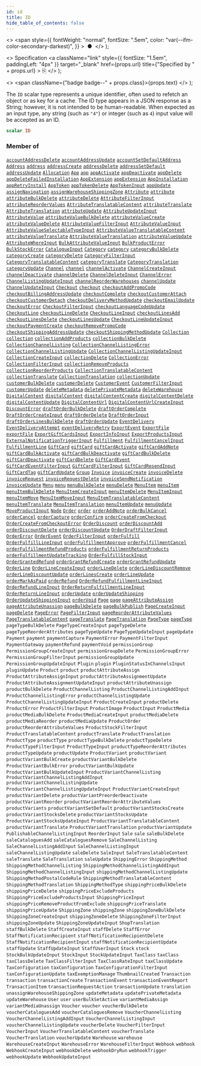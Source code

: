 ```yaml
---
id: id
title: ID
hide_table_of_contents: false
---
```


  <>
    <span
      style={{
        fontWeight: "normal",
        fontSize: ".5em",
        color: "var(--ifm-color-secondary-darkest)",
      }}
    >
      &nbsp;●&nbsp;
    </span>
  </>
);

  <>
    Specification
    <a
      className="link"
      style={{ fontSize: "1.5em", paddingLeft: "4px" }}
      target="\_blank"
      href={props.url}
      title={"Specified by " + props.url}
    >
      ⎘
    </a>
  </>
);

  <>
    <span className={"badge badge--" + props.class}>{props.text}</span>
  </>
);

The `ID` scalar type represents a unique identifier, often used to refetch an object or as key for a cache. The ID type appears in a JSON response as a String; however, it is not intended to be human-readable. When expected as an input type, any string (such as `"4"`) or integer (such as `4`) input value will be accepted as an ID.

```graphql
scalar ID
```

### Member of

[`accountAddressDelete`](../../api-reference/mutations/account-address-delete) <Badge class="secondary" text="mutation"/><Bullet />[`accountAddressUpdate`](../../api-reference/mutations/account-address-update) <Badge class="secondary" text="mutation"/><Bullet />[`accountSetDefaultAddress`](../../api-reference/mutations/account-set-default-address) <Badge class="secondary" text="mutation"/><Bullet />[`Address`](../../api-reference/objects/address) <Badge class="secondary" text="object"/><Bullet />[`address`](../../api-reference/queries/address) <Badge class="secondary" text="query"/><Bullet />[`addressCreate`](../../api-reference/mutations/address-create) <Badge class="secondary" text="mutation"/><Bullet />[`addressDelete`](../../api-reference/mutations/address-delete) <Badge class="secondary" text="mutation"/><Bullet />[`addressSetDefault`](../../api-reference/mutations/address-set-default) <Badge class="secondary" text="mutation"/><Bullet />[`addressUpdate`](../../api-reference/mutations/address-update) <Badge class="secondary" text="mutation"/><Bullet />[`Allocation`](../../api-reference/objects/allocation) <Badge class="secondary" text="object"/><Bullet />[`App`](../../api-reference/objects/app) <Badge class="secondary" text="object"/><Bullet />[`app`](../../api-reference/queries/app) <Badge class="secondary" text="query"/><Bullet />[`appActivate`](../../api-reference/mutations/app-activate) <Badge class="secondary" text="mutation"/><Bullet />[`appDeactivate`](../../api-reference/mutations/app-deactivate) <Badge class="secondary" text="mutation"/><Bullet />[`appDelete`](../../api-reference/mutations/app-delete) <Badge class="secondary" text="mutation"/><Bullet />[`appDeleteFailedInstallation`](../../api-reference/mutations/app-delete-failed-installation) <Badge class="secondary" text="mutation"/><Bullet />[`AppExtension`](../../api-reference/objects/app-extension) <Badge class="secondary" text="object"/><Bullet />[`appExtension`](../../api-reference/queries/app-extension) <Badge class="secondary" text="query"/><Bullet />[`AppInstallation`](../../api-reference/objects/app-installation) <Badge class="secondary" text="object"/><Bullet />[`appRetryInstall`](../../api-reference/mutations/app-retry-install) <Badge class="secondary" text="mutation"/><Bullet />[`AppToken`](../../api-reference/objects/app-token) <Badge class="secondary" text="object"/><Bullet />[`appTokenDelete`](../../api-reference/mutations/app-token-delete) <Badge class="secondary" text="mutation"/><Bullet />[`AppTokenInput`](../../api-reference/inputs/app-token-input) <Badge class="secondary" text="input"/><Bullet />[`appUpdate`](../../api-reference/mutations/app-update) <Badge class="secondary" text="mutation"/><Bullet />[`assignNavigation`](../../api-reference/mutations/assign-navigation) <Badge class="secondary" text="mutation"/><Bullet />[`assignWarehouseShippingZone`](../../api-reference/mutations/assign-warehouse-shipping-zone) <Badge class="secondary" text="mutation"/><Bullet />[`Attribute`](../../api-reference/objects/attribute) <Badge class="secondary" text="object"/><Bullet />[`attribute`](../../api-reference/queries/attribute) <Badge class="secondary" text="query"/><Bullet />[`attributeBulkDelete`](../../api-reference/mutations/attribute-bulk-delete) <Badge class="secondary" text="mutation"/><Bullet />[`attributeDelete`](../../api-reference/mutations/attribute-delete) <Badge class="secondary" text="mutation"/><Bullet />[`AttributeFilterInput`](../../api-reference/inputs/attribute-filter-input) <Badge class="secondary" text="input"/><Bullet />[`attributeReorderValues`](../../api-reference/mutations/attribute-reorder-values) <Badge class="secondary" text="mutation"/><Bullet />[`AttributeTranslatableContent`](../../api-reference/objects/attribute-translatable-content) <Badge class="secondary" text="object"/><Bullet />[`attributeTranslate`](../../api-reference/mutations/attribute-translate) <Badge class="secondary" text="mutation"/><Bullet />[`AttributeTranslation`](../../api-reference/objects/attribute-translation) <Badge class="secondary" text="object"/><Bullet />[`attributeUpdate`](../../api-reference/mutations/attribute-update) <Badge class="secondary" text="mutation"/><Bullet />[`AttributeUpdateInput`](../../api-reference/inputs/attribute-update-input) <Badge class="secondary" text="input"/><Bullet />[`AttributeValue`](../../api-reference/objects/attribute-value) <Badge class="secondary" text="object"/><Bullet />[`attributeValueBulkDelete`](../../api-reference/mutations/attribute-value-bulk-delete) <Badge class="secondary" text="mutation"/><Bullet />[`attributeValueCreate`](../../api-reference/mutations/attribute-value-create) <Badge class="secondary" text="mutation"/><Bullet />[`attributeValueDelete`](../../api-reference/mutations/attribute-value-delete) <Badge class="secondary" text="mutation"/><Bullet />[`AttributeValueFilterInput`](../../api-reference/inputs/attribute-value-filter-input) <Badge class="secondary" text="input"/><Bullet />[`AttributeValueInput`](../../api-reference/inputs/attribute-value-input) <Badge class="secondary" text="input"/><Bullet />[`AttributeValueSelectableTypeInput`](../../api-reference/inputs/attribute-value-selectable-type-input) <Badge class="secondary" text="input"/><Bullet />[`AttributeValueTranslatableContent`](../../api-reference/objects/attribute-value-translatable-content) <Badge class="secondary" text="object"/><Bullet />[`attributeValueTranslate`](../../api-reference/mutations/attribute-value-translate) <Badge class="secondary" text="mutation"/><Bullet />[`AttributeValueTranslation`](../../api-reference/objects/attribute-value-translation) <Badge class="secondary" text="object"/><Bullet />[`attributeValueUpdate`](../../api-reference/mutations/attribute-value-update) <Badge class="secondary" text="mutation"/><Bullet />[`AttributeWhereInput`](../../api-reference/inputs/attribute-where-input) <Badge class="secondary" text="input"/><Bullet />[`BulkAttributeValueInput`](../../api-reference/inputs/bulk-attribute-value-input) <Badge class="secondary" text="input"/><Bullet />[`BulkProductError`](../../api-reference/objects/bulk-product-error) <Badge class="secondary" text="object"/><Bullet />[`BulkStockError`](../../api-reference/objects/bulk-stock-error) <Badge class="secondary" text="object"/><Bullet />[`CatalogueInput`](../../api-reference/inputs/catalogue-input) <Badge class="secondary" text="input"/><Bullet />[`Category`](../../api-reference/objects/category) <Badge class="secondary" text="object"/><Bullet />[`category`](../../api-reference/queries/category) <Badge class="secondary" text="query"/><Bullet />[`categoryBulkDelete`](../../api-reference/mutations/category-bulk-delete) <Badge class="secondary" text="mutation"/><Bullet />[`categoryCreate`](../../api-reference/mutations/category-create) <Badge class="secondary" text="mutation"/><Bullet />[`categoryDelete`](../../api-reference/mutations/category-delete) <Badge class="secondary" text="mutation"/><Bullet />[`CategoryFilterInput`](../../api-reference/inputs/category-filter-input) <Badge class="secondary" text="input"/><Bullet />[`CategoryTranslatableContent`](../../api-reference/objects/category-translatable-content) <Badge class="secondary" text="object"/><Bullet />[`categoryTranslate`](../../api-reference/mutations/category-translate) <Badge class="secondary" text="mutation"/><Bullet />[`CategoryTranslation`](../../api-reference/objects/category-translation) <Badge class="secondary" text="object"/><Bullet />[`categoryUpdate`](../../api-reference/mutations/category-update) <Badge class="secondary" text="mutation"/><Bullet />[`Channel`](../../api-reference/objects/channel) <Badge class="secondary" text="object"/><Bullet />[`channel`](../../api-reference/queries/channel) <Badge class="secondary" text="query"/><Bullet />[`channelActivate`](../../api-reference/mutations/channel-activate) <Badge class="secondary" text="mutation"/><Bullet />[`ChannelCreateInput`](../../api-reference/inputs/channel-create-input) <Badge class="secondary" text="input"/><Bullet />[`channelDeactivate`](../../api-reference/mutations/channel-deactivate) <Badge class="secondary" text="mutation"/><Bullet />[`channelDelete`](../../api-reference/mutations/channel-delete) <Badge class="secondary" text="mutation"/><Bullet />[`ChannelDeleteInput`](../../api-reference/inputs/channel-delete-input) <Badge class="secondary" text="input"/><Bullet />[`ChannelError`](../../api-reference/objects/channel-error) <Badge class="secondary" text="object"/><Bullet />[`ChannelListingUpdateInput`](../../api-reference/inputs/channel-listing-update-input) <Badge class="secondary" text="input"/><Bullet />[`channelReorderWarehouses`](../../api-reference/mutations/channel-reorder-warehouses) <Badge class="secondary" text="mutation"/><Bullet />[`channelUpdate`](../../api-reference/mutations/channel-update) <Badge class="secondary" text="mutation"/><Bullet />[`ChannelUpdateInput`](../../api-reference/inputs/channel-update-input) <Badge class="secondary" text="input"/><Bullet />[`Checkout`](../../api-reference/objects/checkout) <Badge class="secondary" text="object"/><Bullet />[`checkout`](../../api-reference/queries/checkout) <Badge class="secondary" text="query"/><Bullet />[`checkoutAddPromoCode`](../../api-reference/mutations/checkout-add-promo-code) <Badge class="secondary" text="mutation"/><Bullet />[`checkoutBillingAddressUpdate`](../../api-reference/mutations/checkout-billing-address-update) <Badge class="secondary" text="mutation"/><Bullet />[`checkoutComplete`](../../api-reference/mutations/checkout-complete) <Badge class="secondary" text="mutation"/><Bullet />[`checkoutCustomerAttach`](../../api-reference/mutations/checkout-customer-attach) <Badge class="secondary" text="mutation"/><Bullet />[`checkoutCustomerDetach`](../../api-reference/mutations/checkout-customer-detach) <Badge class="secondary" text="mutation"/><Bullet />[`checkoutDeliveryMethodUpdate`](../../api-reference/mutations/checkout-delivery-method-update) <Badge class="secondary" text="mutation"/><Bullet />[`checkoutEmailUpdate`](../../api-reference/mutations/checkout-email-update) <Badge class="secondary" text="mutation"/><Bullet />[`CheckoutError`](../../api-reference/objects/checkout-error) <Badge class="secondary" text="object"/><Bullet />[`CheckoutFilterInput`](../../api-reference/inputs/checkout-filter-input) <Badge class="secondary" text="input"/><Bullet />[`checkoutLanguageCodeUpdate`](../../api-reference/mutations/checkout-language-code-update) <Badge class="secondary" text="mutation"/><Bullet />[`CheckoutLine`](../../api-reference/objects/checkout-line) <Badge class="secondary" text="object"/><Bullet />[`checkoutLineDelete`](../../api-reference/mutations/checkout-line-delete) <Badge class="secondary" text="mutation"/><Bullet />[`CheckoutLineInput`](../../api-reference/inputs/checkout-line-input) <Badge class="secondary" text="input"/><Bullet />[`checkoutLinesAdd`](../../api-reference/mutations/checkout-lines-add) <Badge class="secondary" text="mutation"/><Bullet />[`checkoutLinesDelete`](../../api-reference/mutations/checkout-lines-delete) <Badge class="secondary" text="mutation"/><Bullet />[`checkoutLinesUpdate`](../../api-reference/mutations/checkout-lines-update) <Badge class="secondary" text="mutation"/><Bullet />[`CheckoutLineUpdateInput`](../../api-reference/inputs/checkout-line-update-input) <Badge class="secondary" text="input"/><Bullet />[`checkoutPaymentCreate`](../../api-reference/mutations/checkout-payment-create) <Badge class="secondary" text="mutation"/><Bullet />[`checkoutRemovePromoCode`](../../api-reference/mutations/checkout-remove-promo-code) <Badge class="secondary" text="mutation"/><Bullet />[`checkoutShippingAddressUpdate`](../../api-reference/mutations/checkout-shipping-address-update) <Badge class="secondary" text="mutation"/><Bullet />[`checkoutShippingMethodUpdate`](../../api-reference/mutations/checkout-shipping-method-update) <Badge class="secondary" text="mutation"/><Bullet />[`Collection`](../../api-reference/objects/collection) <Badge class="secondary" text="object"/><Bullet />[`collection`](../../api-reference/queries/collection) <Badge class="secondary" text="query"/><Bullet />[`collectionAddProducts`](../../api-reference/mutations/collection-add-products) <Badge class="secondary" text="mutation"/><Bullet />[`collectionBulkDelete`](../../api-reference/mutations/collection-bulk-delete) <Badge class="secondary" text="mutation"/><Bullet />[`CollectionChannelListing`](../../api-reference/objects/collection-channel-listing) <Badge class="secondary" text="object"/><Bullet />[`CollectionChannelListingError`](../../api-reference/objects/collection-channel-listing-error) <Badge class="secondary" text="object"/><Bullet />[`collectionChannelListingUpdate`](../../api-reference/mutations/collection-channel-listing-update) <Badge class="secondary" text="mutation"/><Bullet />[`CollectionChannelListingUpdateInput`](../../api-reference/inputs/collection-channel-listing-update-input) <Badge class="secondary" text="input"/><Bullet />[`CollectionCreateInput`](../../api-reference/inputs/collection-create-input) <Badge class="secondary" text="input"/><Bullet />[`collectionDelete`](../../api-reference/mutations/collection-delete) <Badge class="secondary" text="mutation"/><Bullet />[`CollectionError`](../../api-reference/objects/collection-error) <Badge class="secondary" text="object"/><Bullet />[`CollectionFilterInput`](../../api-reference/inputs/collection-filter-input) <Badge class="secondary" text="input"/><Bullet />[`collectionRemoveProducts`](../../api-reference/mutations/collection-remove-products) <Badge class="secondary" text="mutation"/><Bullet />[`collectionReorderProducts`](../../api-reference/mutations/collection-reorder-products) <Badge class="secondary" text="mutation"/><Bullet />[`CollectionTranslatableContent`](../../api-reference/objects/collection-translatable-content) <Badge class="secondary" text="object"/><Bullet />[`collectionTranslate`](../../api-reference/mutations/collection-translate) <Badge class="secondary" text="mutation"/><Bullet />[`CollectionTranslation`](../../api-reference/objects/collection-translation) <Badge class="secondary" text="object"/><Bullet />[`collectionUpdate`](../../api-reference/mutations/collection-update) <Badge class="secondary" text="mutation"/><Bullet />[`customerBulkDelete`](../../api-reference/mutations/customer-bulk-delete) <Badge class="secondary" text="mutation"/><Bullet />[`customerDelete`](../../api-reference/mutations/customer-delete) <Badge class="secondary" text="mutation"/><Bullet />[`CustomerEvent`](../../api-reference/objects/customer-event) <Badge class="secondary" text="object"/><Bullet />[`CustomerFilterInput`](../../api-reference/inputs/customer-filter-input) <Badge class="secondary" text="input"/><Bullet />[`customerUpdate`](../../api-reference/mutations/customer-update) <Badge class="secondary" text="mutation"/><Bullet />[`deleteMetadata`](../../api-reference/mutations/delete-metadata) <Badge class="secondary" text="mutation"/><Bullet />[`deletePrivateMetadata`](../../api-reference/mutations/delete-private-metadata) <Badge class="secondary" text="mutation"/><Bullet />[`deleteWarehouse`](../../api-reference/mutations/delete-warehouse) <Badge class="secondary" text="mutation"/><Bullet />[`DigitalContent`](../../api-reference/objects/digital-content) <Badge class="secondary" text="object"/><Bullet />[`digitalContent`](../../api-reference/queries/digital-content) <Badge class="secondary" text="query"/><Bullet />[`digitalContentCreate`](../../api-reference/mutations/digital-content-create) <Badge class="secondary" text="mutation"/><Bullet />[`digitalContentDelete`](../../api-reference/mutations/digital-content-delete) <Badge class="secondary" text="mutation"/><Bullet />[`digitalContentUpdate`](../../api-reference/mutations/digital-content-update) <Badge class="secondary" text="mutation"/><Bullet />[`DigitalContentUrl`](../../api-reference/objects/digital-content-url) <Badge class="secondary" text="object"/><Bullet />[`DigitalContentUrlCreateInput`](../../api-reference/inputs/digital-content-url-create-input) <Badge class="secondary" text="input"/><Bullet />[`DiscountError`](../../api-reference/objects/discount-error) <Badge class="secondary" text="object"/><Bullet />[`draftOrderBulkDelete`](../../api-reference/mutations/draft-order-bulk-delete) <Badge class="secondary" text="mutation"/><Bullet />[`draftOrderComplete`](../../api-reference/mutations/draft-order-complete) <Badge class="secondary" text="mutation"/><Bullet />[`DraftOrderCreateInput`](../../api-reference/inputs/draft-order-create-input) <Badge class="secondary" text="input"/><Bullet />[`draftOrderDelete`](../../api-reference/mutations/draft-order-delete) <Badge class="secondary" text="mutation"/><Bullet />[`DraftOrderInput`](../../api-reference/inputs/draft-order-input) <Badge class="secondary" text="input"/><Bullet />[`draftOrderLinesBulkDelete`](../../api-reference/mutations/draft-order-lines-bulk-delete) <Badge class="secondary" text="mutation"/><Bullet />[`draftOrderUpdate`](../../api-reference/mutations/draft-order-update) <Badge class="secondary" text="mutation"/><Bullet />[`EventDelivery`](../../api-reference/objects/event-delivery) <Badge class="secondary" text="object"/><Bullet />[`EventDeliveryAttempt`](../../api-reference/objects/event-delivery-attempt) <Badge class="secondary" text="object"/><Bullet />[`eventDeliveryRetry`](../../api-reference/mutations/event-delivery-retry) <Badge class="secondary" text="mutation"/><Bullet />[`ExportEvent`](../../api-reference/objects/export-event) <Badge class="secondary" text="object"/><Bullet />[`ExportFile`](../../api-reference/objects/export-file) <Badge class="secondary" text="object"/><Bullet />[`exportFile`](../../api-reference/queries/export-file) <Badge class="secondary" text="query"/><Bullet />[`ExportGiftCardsInput`](../../api-reference/inputs/export-gift-cards-input) <Badge class="secondary" text="input"/><Bullet />[`ExportInfoInput`](../../api-reference/inputs/export-info-input) <Badge class="secondary" text="input"/><Bullet />[`ExportProductsInput`](../../api-reference/inputs/export-products-input) <Badge class="secondary" text="input"/><Bullet />[`ExternalNotificationTriggerInput`](../../api-reference/inputs/external-notification-trigger-input) <Badge class="secondary" text="input"/><Bullet />[`Fulfillment`](../../api-reference/objects/fulfillment) <Badge class="secondary" text="object"/><Bullet />[`FulfillmentCancelInput`](../../api-reference/inputs/fulfillment-cancel-input) <Badge class="secondary" text="input"/><Bullet />[`FulfillmentLine`](../../api-reference/objects/fulfillment-line) <Badge class="secondary" text="object"/><Bullet />[`GiftCard`](../../api-reference/objects/gift-card) <Badge class="secondary" text="object"/><Bullet />[`giftCard`](../../api-reference/queries/gift-card) <Badge class="secondary" text="query"/><Bullet />[`giftCardActivate`](../../api-reference/mutations/gift-card-activate) <Badge class="secondary" text="mutation"/><Bullet />[`giftCardAddNote`](../../api-reference/mutations/gift-card-add-note) <Badge class="secondary" text="mutation"/><Bullet />[`giftCardBulkActivate`](../../api-reference/mutations/gift-card-bulk-activate) <Badge class="secondary" text="mutation"/><Bullet />[`giftCardBulkDeactivate`](../../api-reference/mutations/gift-card-bulk-deactivate) <Badge class="secondary" text="mutation"/><Bullet />[`giftCardBulkDelete`](../../api-reference/mutations/gift-card-bulk-delete) <Badge class="secondary" text="mutation"/><Bullet />[`giftCardDeactivate`](../../api-reference/mutations/gift-card-deactivate) <Badge class="secondary" text="mutation"/><Bullet />[`giftCardDelete`](../../api-reference/mutations/gift-card-delete) <Badge class="secondary" text="mutation"/><Bullet />[`GiftCardEvent`](../../api-reference/objects/gift-card-event) <Badge class="secondary" text="object"/><Bullet />[`GiftCardEventFilterInput`](../../api-reference/inputs/gift-card-event-filter-input) <Badge class="secondary" text="input"/><Bullet />[`GiftCardFilterInput`](../../api-reference/inputs/gift-card-filter-input) <Badge class="secondary" text="input"/><Bullet />[`GiftCardResendInput`](../../api-reference/inputs/gift-card-resend-input) <Badge class="secondary" text="input"/><Bullet />[`GiftCardTag`](../../api-reference/objects/gift-card-tag) <Badge class="secondary" text="object"/><Bullet />[`giftCardUpdate`](../../api-reference/mutations/gift-card-update) <Badge class="secondary" text="mutation"/><Bullet />[`Group`](../../api-reference/objects/group) <Badge class="secondary" text="object"/><Bullet />[`Invoice`](../../api-reference/objects/invoice) <Badge class="secondary" text="object"/><Bullet />[`invoiceCreate`](../../api-reference/mutations/invoice-create) <Badge class="secondary" text="mutation"/><Bullet />[`invoiceDelete`](../../api-reference/mutations/invoice-delete) <Badge class="secondary" text="mutation"/><Bullet />[`invoiceRequest`](../../api-reference/mutations/invoice-request) <Badge class="secondary" text="mutation"/><Bullet />[`invoiceRequestDelete`](../../api-reference/mutations/invoice-request-delete) <Badge class="secondary" text="mutation"/><Bullet />[`invoiceSendNotification`](../../api-reference/mutations/invoice-send-notification) <Badge class="secondary" text="mutation"/><Bullet />[`invoiceUpdate`](../../api-reference/mutations/invoice-update) <Badge class="secondary" text="mutation"/><Bullet />[`Menu`](../../api-reference/objects/menu) <Badge class="secondary" text="object"/><Bullet />[`menu`](../../api-reference/queries/menu) <Badge class="secondary" text="query"/><Bullet />[`menuBulkDelete`](../../api-reference/mutations/menu-bulk-delete) <Badge class="secondary" text="mutation"/><Bullet />[`menuDelete`](../../api-reference/mutations/menu-delete) <Badge class="secondary" text="mutation"/><Bullet />[`MenuItem`](../../api-reference/objects/menu-item) <Badge class="secondary" text="object"/><Bullet />[`menuItem`](../../api-reference/queries/menu-item) <Badge class="secondary" text="query"/><Bullet />[`menuItemBulkDelete`](../../api-reference/mutations/menu-item-bulk-delete) <Badge class="secondary" text="mutation"/><Bullet />[`MenuItemCreateInput`](../../api-reference/inputs/menu-item-create-input) <Badge class="secondary" text="input"/><Bullet />[`menuItemDelete`](../../api-reference/mutations/menu-item-delete) <Badge class="secondary" text="mutation"/><Bullet />[`MenuItemInput`](../../api-reference/inputs/menu-item-input) <Badge class="secondary" text="input"/><Bullet />[`menuItemMove`](../../api-reference/mutations/menu-item-move) <Badge class="secondary" text="mutation"/><Bullet />[`MenuItemMoveInput`](../../api-reference/inputs/menu-item-move-input) <Badge class="secondary" text="input"/><Bullet />[`MenuItemTranslatableContent`](../../api-reference/objects/menu-item-translatable-content) <Badge class="secondary" text="object"/><Bullet />[`menuItemTranslate`](../../api-reference/mutations/menu-item-translate) <Badge class="secondary" text="mutation"/><Bullet />[`MenuItemTranslation`](../../api-reference/objects/menu-item-translation) <Badge class="secondary" text="object"/><Bullet />[`menuItemUpdate`](../../api-reference/mutations/menu-item-update) <Badge class="secondary" text="mutation"/><Bullet />[`menuUpdate`](../../api-reference/mutations/menu-update) <Badge class="secondary" text="mutation"/><Bullet />[`MoveProductInput`](../../api-reference/inputs/move-product-input) <Badge class="secondary" text="input"/><Bullet />[`Node`](../../api-reference/interfaces/node) <Badge class="secondary" text="interface"/><Bullet />[`Order`](../../api-reference/objects/order) <Badge class="secondary" text="object"/><Bullet />[`order`](../../api-reference/queries/order) <Badge class="secondary" text="query"/><Bullet />[`orderAddNote`](../../api-reference/mutations/order-add-note) <Badge class="secondary" text="mutation"/><Bullet />[`orderBulkCancel`](../../api-reference/mutations/order-bulk-cancel) <Badge class="secondary" text="mutation"/><Bullet />[`orderCancel`](../../api-reference/mutations/order-cancel) <Badge class="secondary" text="mutation"/><Bullet />[`orderCapture`](../../api-reference/mutations/order-capture) <Badge class="secondary" text="mutation"/><Bullet />[`orderConfirm`](../../api-reference/mutations/order-confirm) <Badge class="secondary" text="mutation"/><Bullet />[`orderCreateFromCheckout`](../../api-reference/mutations/order-create-from-checkout) <Badge class="secondary" text="mutation"/><Bullet />[`OrderCreateFromCheckoutError`](../../api-reference/objects/order-create-from-checkout-error) <Badge class="secondary" text="object"/><Bullet />[`OrderDiscount`](../../api-reference/objects/order-discount) <Badge class="secondary" text="object"/><Bullet />[`orderDiscountAdd`](../../api-reference/mutations/order-discount-add) <Badge class="secondary" text="mutation"/><Bullet />[`orderDiscountDelete`](../../api-reference/mutations/order-discount-delete) <Badge class="secondary" text="mutation"/><Bullet />[`orderDiscountUpdate`](../../api-reference/mutations/order-discount-update) <Badge class="secondary" text="mutation"/><Bullet />[`OrderDraftFilterInput`](../../api-reference/inputs/order-draft-filter-input) <Badge class="secondary" text="input"/><Bullet />[`OrderError`](../../api-reference/objects/order-error) <Badge class="secondary" text="object"/><Bullet />[`OrderEvent`](../../api-reference/objects/order-event) <Badge class="secondary" text="object"/><Bullet />[`OrderFilterInput`](../../api-reference/inputs/order-filter-input) <Badge class="secondary" text="input"/><Bullet />[`orderFulfill`](../../api-reference/mutations/order-fulfill) <Badge class="secondary" text="mutation"/><Bullet />[`OrderFulfillLineInput`](../../api-reference/inputs/order-fulfill-line-input) <Badge class="secondary" text="input"/><Bullet />[`orderFulfillmentApprove`](../../api-reference/mutations/order-fulfillment-approve) <Badge class="secondary" text="mutation"/><Bullet />[`orderFulfillmentCancel`](../../api-reference/mutations/order-fulfillment-cancel) <Badge class="secondary" text="mutation"/><Bullet />[`orderFulfillmentRefundProducts`](../../api-reference/mutations/order-fulfillment-refund-products) <Badge class="secondary" text="mutation"/><Bullet />[`orderFulfillmentReturnProducts`](../../api-reference/mutations/order-fulfillment-return-products) <Badge class="secondary" text="mutation"/><Bullet />[`orderFulfillmentUpdateTracking`](../../api-reference/mutations/order-fulfillment-update-tracking) <Badge class="secondary" text="mutation"/><Bullet />[`OrderFulfillStockInput`](../../api-reference/inputs/order-fulfill-stock-input) <Badge class="secondary" text="input"/><Bullet />[`OrderGrantedRefund`](../../api-reference/objects/order-granted-refund) <Badge class="secondary" text="object"/><Bullet />[`orderGrantRefundCreate`](../../api-reference/mutations/order-grant-refund-create) <Badge class="secondary" text="mutation"/><Bullet />[`orderGrantRefundUpdate`](../../api-reference/mutations/order-grant-refund-update) <Badge class="secondary" text="mutation"/><Bullet />[`OrderLine`](../../api-reference/objects/order-line) <Badge class="secondary" text="object"/><Bullet />[`OrderLineCreateInput`](../../api-reference/inputs/order-line-create-input) <Badge class="secondary" text="input"/><Bullet />[`orderLineDelete`](../../api-reference/mutations/order-line-delete) <Badge class="secondary" text="mutation"/><Bullet />[`orderLineDiscountRemove`](../../api-reference/mutations/order-line-discount-remove) <Badge class="secondary" text="mutation"/><Bullet />[`orderLineDiscountUpdate`](../../api-reference/mutations/order-line-discount-update) <Badge class="secondary" text="mutation"/><Bullet />[`orderLinesCreate`](../../api-reference/mutations/order-lines-create) <Badge class="secondary" text="mutation"/><Bullet />[`orderLineUpdate`](../../api-reference/mutations/order-line-update) <Badge class="secondary" text="mutation"/><Bullet />[`orderMarkAsPaid`](../../api-reference/mutations/order-mark-as-paid) <Badge class="secondary" text="mutation"/><Bullet />[`orderRefund`](../../api-reference/mutations/order-refund) <Badge class="secondary" text="mutation"/><Bullet />[`OrderRefundFulfillmentLineInput`](../../api-reference/inputs/order-refund-fulfillment-line-input) <Badge class="secondary" text="input"/><Bullet />[`OrderRefundLineInput`](../../api-reference/inputs/order-refund-line-input) <Badge class="secondary" text="input"/><Bullet />[`OrderReturnFulfillmentLineInput`](../../api-reference/inputs/order-return-fulfillment-line-input) <Badge class="secondary" text="input"/><Bullet />[`OrderReturnLineInput`](../../api-reference/inputs/order-return-line-input) <Badge class="secondary" text="input"/><Bullet />[`orderUpdate`](../../api-reference/mutations/order-update) <Badge class="secondary" text="mutation"/><Bullet />[`orderUpdateShipping`](../../api-reference/mutations/order-update-shipping) <Badge class="secondary" text="mutation"/><Bullet />[`OrderUpdateShippingInput`](../../api-reference/inputs/order-update-shipping-input) <Badge class="secondary" text="input"/><Bullet />[`orderVoid`](../../api-reference/mutations/order-void) <Badge class="secondary" text="mutation"/><Bullet />[`Page`](../../api-reference/objects/page) <Badge class="secondary" text="object"/><Bullet />[`page`](../../api-reference/queries/page) <Badge class="secondary" text="query"/><Bullet />[`pageAttributeAssign`](../../api-reference/mutations/page-attribute-assign) <Badge class="secondary" text="mutation"/><Bullet />[`pageAttributeUnassign`](../../api-reference/mutations/page-attribute-unassign) <Badge class="secondary" text="mutation"/><Bullet />[`pageBulkDelete`](../../api-reference/mutations/page-bulk-delete) <Badge class="secondary" text="mutation"/><Bullet />[`pageBulkPublish`](../../api-reference/mutations/page-bulk-publish) <Badge class="secondary" text="mutation"/><Bullet />[`PageCreateInput`](../../api-reference/inputs/page-create-input) <Badge class="secondary" text="input"/><Bullet />[`pageDelete`](../../api-reference/mutations/page-delete) <Badge class="secondary" text="mutation"/><Bullet />[`PageError`](../../api-reference/objects/page-error) <Badge class="secondary" text="object"/><Bullet />[`PageFilterInput`](../../api-reference/inputs/page-filter-input) <Badge class="secondary" text="input"/><Bullet />[`pageReorderAttributeValues`](../../api-reference/mutations/page-reorder-attribute-values) <Badge class="secondary" text="mutation"/><Bullet />[`PageTranslatableContent`](../../api-reference/objects/page-translatable-content) <Badge class="secondary" text="object"/><Bullet />[`pageTranslate`](../../api-reference/mutations/page-translate) <Badge class="secondary" text="mutation"/><Bullet />[`PageTranslation`](../../api-reference/objects/page-translation) <Badge class="secondary" text="object"/><Bullet />[`PageType`](../../api-reference/objects/page-type) <Badge class="secondary" text="object"/><Bullet />[`pageType`](../../api-reference/queries/page-type) <Badge class="secondary" text="query"/><Bullet />[`pageTypeBulkDelete`](../../api-reference/mutations/page-type-bulk-delete) <Badge class="secondary" text="mutation"/><Bullet />[`PageTypeCreateInput`](../../api-reference/inputs/page-type-create-input) <Badge class="secondary" text="input"/><Bullet />[`pageTypeDelete`](../../api-reference/mutations/page-type-delete) <Badge class="secondary" text="mutation"/><Bullet />[`pageTypeReorderAttributes`](../../api-reference/mutations/page-type-reorder-attributes) <Badge class="secondary" text="mutation"/><Bullet />[`pageTypeUpdate`](../../api-reference/mutations/page-type-update) <Badge class="secondary" text="mutation"/><Bullet />[`PageTypeUpdateInput`](../../api-reference/inputs/page-type-update-input) <Badge class="secondary" text="input"/><Bullet />[`pageUpdate`](../../api-reference/mutations/page-update) <Badge class="secondary" text="mutation"/><Bullet />[`Payment`](../../api-reference/objects/payment) <Badge class="secondary" text="object"/><Bullet />[`payment`](../../api-reference/queries/payment) <Badge class="secondary" text="query"/><Bullet />[`paymentCapture`](../../api-reference/mutations/payment-capture) <Badge class="secondary" text="mutation"/><Bullet />[`PaymentError`](../../api-reference/objects/payment-error) <Badge class="secondary" text="object"/><Bullet />[`PaymentFilterInput`](../../api-reference/inputs/payment-filter-input) <Badge class="secondary" text="input"/><Bullet />[`PaymentGateway`](../../api-reference/objects/payment-gateway) <Badge class="secondary" text="object"/><Bullet />[`paymentRefund`](../../api-reference/mutations/payment-refund) <Badge class="secondary" text="mutation"/><Bullet />[`paymentVoid`](../../api-reference/mutations/payment-void) <Badge class="secondary" text="mutation"/><Bullet />[`permissionGroup`](../../api-reference/queries/permission-group) <Badge class="secondary" text="query"/><Bullet />[`PermissionGroupCreateInput`](../../api-reference/inputs/permission-group-create-input) <Badge class="secondary" text="input"/><Bullet />[`permissionGroupDelete`](../../api-reference/mutations/permission-group-delete) <Badge class="secondary" text="mutation"/><Bullet />[`PermissionGroupError`](../../api-reference/objects/permission-group-error) <Badge class="secondary" text="object"/><Bullet />[`PermissionGroupFilterInput`](../../api-reference/inputs/permission-group-filter-input) <Badge class="secondary" text="input"/><Bullet />[`permissionGroupUpdate`](../../api-reference/mutations/permission-group-update) <Badge class="secondary" text="mutation"/><Bullet />[`PermissionGroupUpdateInput`](../../api-reference/inputs/permission-group-update-input) <Badge class="secondary" text="input"/><Bullet />[`Plugin`](../../api-reference/objects/plugin) <Badge class="secondary" text="object"/><Bullet />[`plugin`](../../api-reference/queries/plugin) <Badge class="secondary" text="query"/><Bullet />[`PluginStatusInChannelsInput`](../../api-reference/inputs/plugin-status-in-channels-input) <Badge class="secondary" text="input"/><Bullet />[`pluginUpdate`](../../api-reference/mutations/plugin-update) <Badge class="secondary" text="mutation"/><Bullet />[`Product`](../../api-reference/objects/product) <Badge class="secondary" text="object"/><Bullet />[`product`](../../api-reference/queries/product) <Badge class="secondary" text="query"/><Bullet />[`productAttributeAssign`](../../api-reference/mutations/product-attribute-assign) <Badge class="secondary" text="mutation"/><Bullet />[`ProductAttributeAssignInput`](../../api-reference/inputs/product-attribute-assign-input) <Badge class="secondary" text="input"/><Bullet />[`productAttributeAssignmentUpdate`](../../api-reference/mutations/product-attribute-assignment-update) <Badge class="secondary" text="mutation"/><Bullet />[`ProductAttributeAssignmentUpdateInput`](../../api-reference/inputs/product-attribute-assignment-update-input) <Badge class="secondary" text="input"/><Bullet />[`productAttributeUnassign`](../../api-reference/mutations/product-attribute-unassign) <Badge class="secondary" text="mutation"/><Bullet />[`productBulkDelete`](../../api-reference/mutations/product-bulk-delete) <Badge class="secondary" text="mutation"/><Bullet />[`ProductChannelListing`](../../api-reference/objects/product-channel-listing) <Badge class="secondary" text="object"/><Bullet />[`ProductChannelListingAddInput`](../../api-reference/inputs/product-channel-listing-add-input) <Badge class="secondary" text="input"/><Bullet />[`ProductChannelListingError`](../../api-reference/objects/product-channel-listing-error) <Badge class="secondary" text="object"/><Bullet />[`productChannelListingUpdate`](../../api-reference/mutations/product-channel-listing-update) <Badge class="secondary" text="mutation"/><Bullet />[`ProductChannelListingUpdateInput`](../../api-reference/inputs/product-channel-listing-update-input) <Badge class="secondary" text="input"/><Bullet />[`ProductCreateInput`](../../api-reference/inputs/product-create-input) <Badge class="secondary" text="input"/><Bullet />[`productDelete`](../../api-reference/mutations/product-delete) <Badge class="secondary" text="mutation"/><Bullet />[`ProductError`](../../api-reference/objects/product-error) <Badge class="secondary" text="object"/><Bullet />[`ProductFilterInput`](../../api-reference/inputs/product-filter-input) <Badge class="secondary" text="input"/><Bullet />[`ProductImage`](../../api-reference/objects/product-image) <Badge class="secondary" text="object"/><Bullet />[`ProductInput`](../../api-reference/inputs/product-input) <Badge class="secondary" text="input"/><Bullet />[`ProductMedia`](../../api-reference/objects/product-media) <Badge class="secondary" text="object"/><Bullet />[`productMediaBulkDelete`](../../api-reference/mutations/product-media-bulk-delete) <Badge class="secondary" text="mutation"/><Bullet />[`ProductMediaCreateInput`](../../api-reference/inputs/product-media-create-input) <Badge class="secondary" text="input"/><Bullet />[`productMediaDelete`](../../api-reference/mutations/product-media-delete) <Badge class="secondary" text="mutation"/><Bullet />[`productMediaReorder`](../../api-reference/mutations/product-media-reorder) <Badge class="secondary" text="mutation"/><Bullet />[`productMediaUpdate`](../../api-reference/mutations/product-media-update) <Badge class="secondary" text="mutation"/><Bullet />[`ProductOrder`](../../api-reference/inputs/product-order) <Badge class="secondary" text="input"/><Bullet />[`productReorderAttributeValues`](../../api-reference/mutations/product-reorder-attribute-values) <Badge class="secondary" text="mutation"/><Bullet />[`ProductStockFilterInput`](../../api-reference/inputs/product-stock-filter-input) <Badge class="secondary" text="input"/><Bullet />[`ProductTranslatableContent`](../../api-reference/objects/product-translatable-content) <Badge class="secondary" text="object"/><Bullet />[`productTranslate`](../../api-reference/mutations/product-translate) <Badge class="secondary" text="mutation"/><Bullet />[`ProductTranslation`](../../api-reference/objects/product-translation) <Badge class="secondary" text="object"/><Bullet />[`ProductType`](../../api-reference/objects/product-type) <Badge class="secondary" text="object"/><Bullet />[`productType`](../../api-reference/queries/product-type) <Badge class="secondary" text="query"/><Bullet />[`productTypeBulkDelete`](../../api-reference/mutations/product-type-bulk-delete) <Badge class="secondary" text="mutation"/><Bullet />[`productTypeDelete`](../../api-reference/mutations/product-type-delete) <Badge class="secondary" text="mutation"/><Bullet />[`ProductTypeFilterInput`](../../api-reference/inputs/product-type-filter-input) <Badge class="secondary" text="input"/><Bullet />[`ProductTypeInput`](../../api-reference/inputs/product-type-input) <Badge class="secondary" text="input"/><Bullet />[`productTypeReorderAttributes`](../../api-reference/mutations/product-type-reorder-attributes) <Badge class="secondary" text="mutation"/><Bullet />[`productTypeUpdate`](../../api-reference/mutations/product-type-update) <Badge class="secondary" text="mutation"/><Bullet />[`productUpdate`](../../api-reference/mutations/product-update) <Badge class="secondary" text="mutation"/><Bullet />[`ProductVariant`](../../api-reference/objects/product-variant) <Badge class="secondary" text="object"/><Bullet />[`productVariant`](../../api-reference/queries/product-variant) <Badge class="secondary" text="query"/><Bullet />[`productVariantBulkCreate`](../../api-reference/mutations/product-variant-bulk-create) <Badge class="secondary" text="mutation"/><Bullet />[`productVariantBulkDelete`](../../api-reference/mutations/product-variant-bulk-delete) <Badge class="secondary" text="mutation"/><Bullet />[`ProductVariantBulkError`](../../api-reference/objects/product-variant-bulk-error) <Badge class="secondary" text="object"/><Bullet />[`productVariantBulkUpdate`](../../api-reference/mutations/product-variant-bulk-update) <Badge class="secondary" text="mutation"/><Bullet />[`ProductVariantBulkUpdateInput`](../../api-reference/inputs/product-variant-bulk-update-input) <Badge class="secondary" text="input"/><Bullet />[`ProductVariantChannelListing`](../../api-reference/objects/product-variant-channel-listing) <Badge class="secondary" text="object"/><Bullet />[`ProductVariantChannelListingAddInput`](../../api-reference/inputs/product-variant-channel-listing-add-input) <Badge class="secondary" text="input"/><Bullet />[`productVariantChannelListingUpdate`](../../api-reference/mutations/product-variant-channel-listing-update) <Badge class="secondary" text="mutation"/><Bullet />[`ProductVariantChannelListingUpdateInput`](../../api-reference/inputs/product-variant-channel-listing-update-input) <Badge class="secondary" text="input"/><Bullet />[`ProductVariantCreateInput`](../../api-reference/inputs/product-variant-create-input) <Badge class="secondary" text="input"/><Bullet />[`productVariantDelete`](../../api-reference/mutations/product-variant-delete) <Badge class="secondary" text="mutation"/><Bullet />[`productVariantPreorderDeactivate`](../../api-reference/mutations/product-variant-preorder-deactivate) <Badge class="secondary" text="mutation"/><Bullet />[`productVariantReorder`](../../api-reference/mutations/product-variant-reorder) <Badge class="secondary" text="mutation"/><Bullet />[`productVariantReorderAttributeValues`](../../api-reference/mutations/product-variant-reorder-attribute-values) <Badge class="secondary" text="mutation"/><Bullet />[`productVariants`](../../api-reference/queries/product-variants) <Badge class="secondary" text="query"/><Bullet />[`productVariantSetDefault`](../../api-reference/mutations/product-variant-set-default) <Badge class="secondary" text="mutation"/><Bullet />[`productVariantStocksCreate`](../../api-reference/mutations/product-variant-stocks-create) <Badge class="secondary" text="mutation"/><Bullet />[`productVariantStocksDelete`](../../api-reference/mutations/product-variant-stocks-delete) <Badge class="secondary" text="mutation"/><Bullet />[`productVariantStocksUpdate`](../../api-reference/mutations/product-variant-stocks-update) <Badge class="secondary" text="mutation"/><Bullet />[`ProductVariantStocksUpdateInput`](../../api-reference/inputs/product-variant-stocks-update-input) <Badge class="secondary" text="input"/><Bullet />[`ProductVariantTranslatableContent`](../../api-reference/objects/product-variant-translatable-content) <Badge class="secondary" text="object"/><Bullet />[`productVariantTranslate`](../../api-reference/mutations/product-variant-translate) <Badge class="secondary" text="mutation"/><Bullet />[`ProductVariantTranslation`](../../api-reference/objects/product-variant-translation) <Badge class="secondary" text="object"/><Bullet />[`productVariantUpdate`](../../api-reference/mutations/product-variant-update) <Badge class="secondary" text="mutation"/><Bullet />[`PublishableChannelListingInput`](../../api-reference/inputs/publishable-channel-listing-input) <Badge class="secondary" text="input"/><Bullet />[`ReorderInput`](../../api-reference/inputs/reorder-input) <Badge class="secondary" text="input"/><Bullet />[`Sale`](../../api-reference/objects/sale) <Badge class="secondary" text="object"/><Bullet />[`sale`](../../api-reference/queries/sale) <Badge class="secondary" text="query"/><Bullet />[`saleBulkDelete`](../../api-reference/mutations/sale-bulk-delete) <Badge class="secondary" text="mutation"/><Bullet />[`saleCataloguesAdd`](../../api-reference/mutations/sale-catalogues-add) <Badge class="secondary" text="mutation"/><Bullet />[`saleCataloguesRemove`](../../api-reference/mutations/sale-catalogues-remove) <Badge class="secondary" text="mutation"/><Bullet />[`SaleChannelListing`](../../api-reference/objects/sale-channel-listing) <Badge class="secondary" text="object"/><Bullet />[`SaleChannelListingAddInput`](../../api-reference/inputs/sale-channel-listing-add-input) <Badge class="secondary" text="input"/><Bullet />[`SaleChannelListingInput`](../../api-reference/inputs/sale-channel-listing-input) <Badge class="secondary" text="input"/><Bullet />[`saleChannelListingUpdate`](../../api-reference/mutations/sale-channel-listing-update) <Badge class="secondary" text="mutation"/><Bullet />[`saleDelete`](../../api-reference/mutations/sale-delete) <Badge class="secondary" text="mutation"/><Bullet />[`SaleInput`](../../api-reference/inputs/sale-input) <Badge class="secondary" text="input"/><Bullet />[`SaleTranslatableContent`](../../api-reference/objects/sale-translatable-content) <Badge class="secondary" text="object"/><Bullet />[`saleTranslate`](../../api-reference/mutations/sale-translate) <Badge class="secondary" text="mutation"/><Bullet />[`SaleTranslation`](../../api-reference/objects/sale-translation) <Badge class="secondary" text="object"/><Bullet />[`saleUpdate`](../../api-reference/mutations/sale-update) <Badge class="secondary" text="mutation"/><Bullet />[`ShippingError`](../../api-reference/objects/shipping-error) <Badge class="secondary" text="object"/><Bullet />[`ShippingMethod`](../../api-reference/objects/shipping-method) <Badge class="secondary" text="object"/><Bullet />[`ShippingMethodChannelListing`](../../api-reference/objects/shipping-method-channel-listing) <Badge class="secondary" text="object"/><Bullet />[`ShippingMethodChannelListingAddInput`](../../api-reference/inputs/shipping-method-channel-listing-add-input) <Badge class="secondary" text="input"/><Bullet />[`ShippingMethodChannelListingInput`](../../api-reference/inputs/shipping-method-channel-listing-input) <Badge class="secondary" text="input"/><Bullet />[`shippingMethodChannelListingUpdate`](../../api-reference/mutations/shipping-method-channel-listing-update) <Badge class="secondary" text="mutation"/><Bullet />[`ShippingMethodPostalCodeRule`](../../api-reference/objects/shipping-method-postal-code-rule) <Badge class="secondary" text="object"/><Bullet />[`ShippingMethodTranslatableContent`](../../api-reference/objects/shipping-method-translatable-content) <Badge class="secondary" text="object"/><Bullet />[`ShippingMethodTranslation`](../../api-reference/objects/shipping-method-translation) <Badge class="secondary" text="object"/><Bullet />[`ShippingMethodType`](../../api-reference/objects/shipping-method-type) <Badge class="secondary" text="object"/><Bullet />[`shippingPriceBulkDelete`](../../api-reference/mutations/shipping-price-bulk-delete) <Badge class="secondary" text="mutation"/><Bullet />[`shippingPriceDelete`](../../api-reference/mutations/shipping-price-delete) <Badge class="secondary" text="mutation"/><Bullet />[`shippingPriceExcludeProducts`](../../api-reference/mutations/shipping-price-exclude-products) <Badge class="secondary" text="mutation"/><Bullet />[`ShippingPriceExcludeProductsInput`](../../api-reference/inputs/shipping-price-exclude-products-input) <Badge class="secondary" text="input"/><Bullet />[`ShippingPriceInput`](../../api-reference/inputs/shipping-price-input) <Badge class="secondary" text="input"/><Bullet />[`shippingPriceRemoveProductFromExclude`](../../api-reference/mutations/shipping-price-remove-product-from-exclude) <Badge class="secondary" text="mutation"/><Bullet />[`shippingPriceTranslate`](../../api-reference/mutations/shipping-price-translate) <Badge class="secondary" text="mutation"/><Bullet />[`shippingPriceUpdate`](../../api-reference/mutations/shipping-price-update) <Badge class="secondary" text="mutation"/><Bullet />[`ShippingZone`](../../api-reference/objects/shipping-zone) <Badge class="secondary" text="object"/><Bullet />[`shippingZone`](../../api-reference/queries/shipping-zone) <Badge class="secondary" text="query"/><Bullet />[`shippingZoneBulkDelete`](../../api-reference/mutations/shipping-zone-bulk-delete) <Badge class="secondary" text="mutation"/><Bullet />[`ShippingZoneCreateInput`](../../api-reference/inputs/shipping-zone-create-input) <Badge class="secondary" text="input"/><Bullet />[`shippingZoneDelete`](../../api-reference/mutations/shipping-zone-delete) <Badge class="secondary" text="mutation"/><Bullet />[`ShippingZoneFilterInput`](../../api-reference/inputs/shipping-zone-filter-input) <Badge class="secondary" text="input"/><Bullet />[`shippingZoneUpdate`](../../api-reference/mutations/shipping-zone-update) <Badge class="secondary" text="mutation"/><Bullet />[`ShippingZoneUpdateInput`](../../api-reference/inputs/shipping-zone-update-input) <Badge class="secondary" text="input"/><Bullet />[`ShopTranslation`](../../api-reference/objects/shop-translation) <Badge class="secondary" text="object"/><Bullet />[`staffBulkDelete`](../../api-reference/mutations/staff-bulk-delete) <Badge class="secondary" text="mutation"/><Bullet />[`StaffCreateInput`](../../api-reference/inputs/staff-create-input) <Badge class="secondary" text="input"/><Bullet />[`staffDelete`](../../api-reference/mutations/staff-delete) <Badge class="secondary" text="mutation"/><Bullet />[`StaffError`](../../api-reference/objects/staff-error) <Badge class="secondary" text="object"/><Bullet />[`StaffNotificationRecipient`](../../api-reference/objects/staff-notification-recipient) <Badge class="secondary" text="object"/><Bullet />[`staffNotificationRecipientDelete`](../../api-reference/mutations/staff-notification-recipient-delete) <Badge class="secondary" text="mutation"/><Bullet />[`StaffNotificationRecipientInput`](../../api-reference/inputs/staff-notification-recipient-input) <Badge class="secondary" text="input"/><Bullet />[`staffNotificationRecipientUpdate`](../../api-reference/mutations/staff-notification-recipient-update) <Badge class="secondary" text="mutation"/><Bullet />[`staffUpdate`](../../api-reference/mutations/staff-update) <Badge class="secondary" text="mutation"/><Bullet />[`StaffUpdateInput`](../../api-reference/inputs/staff-update-input) <Badge class="secondary" text="input"/><Bullet />[`StaffUserInput`](../../api-reference/inputs/staff-user-input) <Badge class="secondary" text="input"/><Bullet />[`Stock`](../../api-reference/objects/stock) <Badge class="secondary" text="object"/><Bullet />[`stock`](../../api-reference/queries/stock) <Badge class="secondary" text="query"/><Bullet />[`StockBulkUpdateInput`](../../api-reference/inputs/stock-bulk-update-input) <Badge class="secondary" text="input"/><Bullet />[`StockInput`](../../api-reference/inputs/stock-input) <Badge class="secondary" text="input"/><Bullet />[`StockUpdateInput`](../../api-reference/inputs/stock-update-input) <Badge class="secondary" text="input"/><Bullet />[`TaxClass`](../../api-reference/objects/tax-class) <Badge class="secondary" text="object"/><Bullet />[`taxClass`](../../api-reference/queries/tax-class) <Badge class="secondary" text="query"/><Bullet />[`taxClassDelete`](../../api-reference/mutations/tax-class-delete) <Badge class="secondary" text="mutation"/><Bullet />[`TaxClassFilterInput`](../../api-reference/inputs/tax-class-filter-input) <Badge class="secondary" text="input"/><Bullet />[`TaxClassRateInput`](../../api-reference/inputs/tax-class-rate-input) <Badge class="secondary" text="input"/><Bullet />[`taxClassUpdate`](../../api-reference/mutations/tax-class-update) <Badge class="secondary" text="mutation"/><Bullet />[`TaxConfiguration`](../../api-reference/objects/tax-configuration) <Badge class="secondary" text="object"/><Bullet />[`taxConfiguration`](../../api-reference/queries/tax-configuration) <Badge class="secondary" text="query"/><Bullet />[`TaxConfigurationFilterInput`](../../api-reference/inputs/tax-configuration-filter-input) <Badge class="secondary" text="input"/><Bullet />[`taxConfigurationUpdate`](../../api-reference/mutations/tax-configuration-update) <Badge class="secondary" text="mutation"/><Bullet />[`taxExemptionManage`](../../api-reference/mutations/tax-exemption-manage) <Badge class="secondary" text="mutation"/><Bullet />[`ThumbnailCreated`](../../api-reference/objects/thumbnail-created) <Badge class="secondary" text="object"/><Bullet />[`Transaction`](../../api-reference/objects/transaction) <Badge class="secondary" text="object"/><Bullet />[`transaction`](../../api-reference/queries/transaction) <Badge class="secondary" text="query"/><Bullet />[`transactionCreate`](../../api-reference/mutations/transaction-create) <Badge class="secondary" text="mutation"/><Bullet />[`TransactionEvent`](../../api-reference/objects/transaction-event) <Badge class="secondary" text="object"/><Bullet />[`transactionEventReport`](../../api-reference/mutations/transaction-event-report) <Badge class="secondary" text="mutation"/><Bullet />[`TransactionItem`](../../api-reference/objects/transaction-item) <Badge class="secondary" text="object"/><Bullet />[`transactionRequestAction`](../../api-reference/mutations/transaction-request-action) <Badge class="secondary" text="mutation"/><Bullet />[`transactionUpdate`](../../api-reference/mutations/transaction-update) <Badge class="secondary" text="mutation"/><Bullet />[`translation`](../../api-reference/queries/translation) <Badge class="secondary" text="query"/><Bullet />[`unassignWarehouseShippingZone`](../../api-reference/mutations/unassign-warehouse-shipping-zone) <Badge class="secondary" text="mutation"/><Bullet />[`updateMetadata`](../../api-reference/mutations/update-metadata) <Badge class="secondary" text="mutation"/><Bullet />[`updatePrivateMetadata`](../../api-reference/mutations/update-private-metadata) <Badge class="secondary" text="mutation"/><Bullet />[`updateWarehouse`](../../api-reference/mutations/update-warehouse) <Badge class="secondary" text="mutation"/><Bullet />[`User`](../../api-reference/objects/user) <Badge class="secondary" text="object"/><Bullet />[`user`](../../api-reference/queries/user) <Badge class="secondary" text="query"/><Bullet />[`userBulkSetActive`](../../api-reference/mutations/user-bulk-set-active) <Badge class="secondary" text="mutation"/><Bullet />[`variantMediaAssign`](../../api-reference/mutations/variant-media-assign) <Badge class="secondary" text="mutation"/><Bullet />[`variantMediaUnassign`](../../api-reference/mutations/variant-media-unassign) <Badge class="secondary" text="mutation"/><Bullet />[`Voucher`](../../api-reference/objects/voucher) <Badge class="secondary" text="object"/><Bullet />[`voucher`](../../api-reference/queries/voucher) <Badge class="secondary" text="query"/><Bullet />[`voucherBulkDelete`](../../api-reference/mutations/voucher-bulk-delete) <Badge class="secondary" text="mutation"/><Bullet />[`voucherCataloguesAdd`](../../api-reference/mutations/voucher-catalogues-add) <Badge class="secondary" text="mutation"/><Bullet />[`voucherCataloguesRemove`](../../api-reference/mutations/voucher-catalogues-remove) <Badge class="secondary" text="mutation"/><Bullet />[`VoucherChannelListing`](../../api-reference/objects/voucher-channel-listing) <Badge class="secondary" text="object"/><Bullet />[`VoucherChannelListingAddInput`](../../api-reference/inputs/voucher-channel-listing-add-input) <Badge class="secondary" text="input"/><Bullet />[`VoucherChannelListingInput`](../../api-reference/inputs/voucher-channel-listing-input) <Badge class="secondary" text="input"/><Bullet />[`voucherChannelListingUpdate`](../../api-reference/mutations/voucher-channel-listing-update) <Badge class="secondary" text="mutation"/><Bullet />[`voucherDelete`](../../api-reference/mutations/voucher-delete) <Badge class="secondary" text="mutation"/><Bullet />[`VoucherFilterInput`](../../api-reference/inputs/voucher-filter-input) <Badge class="secondary" text="input"/><Bullet />[`VoucherInput`](../../api-reference/inputs/voucher-input) <Badge class="secondary" text="input"/><Bullet />[`VoucherTranslatableContent`](../../api-reference/objects/voucher-translatable-content) <Badge class="secondary" text="object"/><Bullet />[`voucherTranslate`](../../api-reference/mutations/voucher-translate) <Badge class="secondary" text="mutation"/><Bullet />[`VoucherTranslation`](../../api-reference/objects/voucher-translation) <Badge class="secondary" text="object"/><Bullet />[`voucherUpdate`](../../api-reference/mutations/voucher-update) <Badge class="secondary" text="mutation"/><Bullet />[`Warehouse`](../../api-reference/objects/warehouse) <Badge class="secondary" text="object"/><Bullet />[`warehouse`](../../api-reference/queries/warehouse) <Badge class="secondary" text="query"/><Bullet />[`WarehouseCreateInput`](../../api-reference/inputs/warehouse-create-input) <Badge class="secondary" text="input"/><Bullet />[`WarehouseError`](../../api-reference/objects/warehouse-error) <Badge class="secondary" text="object"/><Bullet />[`WarehouseFilterInput`](../../api-reference/inputs/warehouse-filter-input) <Badge class="secondary" text="input"/><Bullet />[`Webhook`](../../api-reference/objects/webhook) <Badge class="secondary" text="object"/><Bullet />[`webhook`](../../api-reference/queries/webhook) <Badge class="secondary" text="query"/><Bullet />[`WebhookCreateInput`](../../api-reference/inputs/webhook-create-input) <Badge class="secondary" text="input"/><Bullet />[`webhookDelete`](../../api-reference/mutations/webhook-delete) <Badge class="secondary" text="mutation"/><Bullet />[`webhookDryRun`](../../api-reference/mutations/webhook-dry-run) <Badge class="secondary" text="mutation"/><Bullet />[`webhookTrigger`](../../api-reference/mutations/webhook-trigger) <Badge class="secondary" text="mutation"/><Bullet />[`webhookUpdate`](../../api-reference/mutations/webhook-update) <Badge class="secondary" text="mutation"/><Bullet />[`WebhookUpdateInput`](../../api-reference/inputs/webhook-update-input) <Badge class="secondary" text="input"/>
